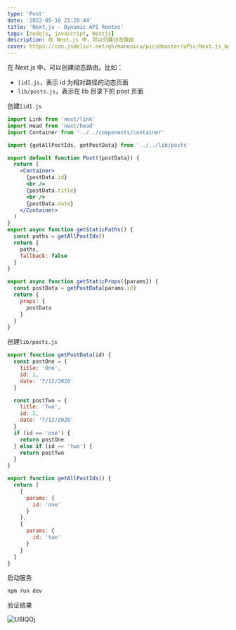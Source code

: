 ```yaml
---
type: 'Post'
date: '2022-05-18 21:28:44'
title: 'Next.js - Dynamic API Routes'
tags: [nodejs, javascript, Nextjs]
description: 在 Next.js 中，可以创建动态路由
cover: https://cdn.jsdelivr.net/gh/manonicu/pics@master/uPic/Next.js_bg.svg
---
```


在 Next.js 中，可以创建动态路由。比如：

- `[id].js`，表示 id 为相对路径的动态页面
- `lib/posts.js`，表示在 lib 目录下的 post 页面

创建`[id].js`

```jsx
import Link from 'next/link'
import Head from 'next/head'
import Container from '../../components/container'

import {getAllPostIds, getPostData} from '../../lib/posts'

export default function Post({postData}) {
  return (
    <Container>
      {postData.id}
      <br />
      {postData.title}
      <br />
      {postData.date}
    </Container>
  )
}
export async function getStaticPaths() {
  const paths = getAllPostIds()
  return {
    paths,
    fallback: false
  }
}

export async function getStaticProps({params}) {
  const postData = getPostData(params.id)
  return {
    props: {
      postData
    }
  }
}
```

创建`lib/posts.js`

```jsx
export function getPostData(id) {
  const postOne = {
    title: 'One',
    id: 1,
    date: '7/12/2020'
  }

  const postTwo = {
    title: 'Two',
    id: 2,
    date: '7/12/2020'
  }
  if (id == 'one') {
    return postOne
  } else if (id == 'two') {
    return postTwo
  }
}

export function getAllPostIds() {
  return [
    {
      params: {
        id: 'one'
      }
    },
    {
      params: {
        id: 'two'
      }
    }
  ]
}
```

启动服务

```bash
npm run dev
```

验证结果

![U8lQOj](https://cdn.jsdelivr.net/gh/manonicu/pics@master/uPic/U8lQOj.jpg)
